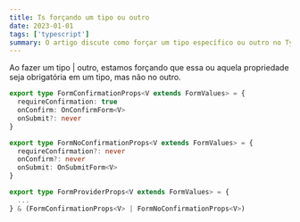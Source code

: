 ```yaml
---
title: Ts forçando um tipo ou outro
date: 2023-01-01
tags: ['typescript']
summary: O artigo discute como forçar um tipo específico ou outro no TypeScript. Ele explica que, usando tipos condicionais, podemos tornar certas propriedades obrigatórias em um tipo, mas não em outro.
---
```


Ao fazer um tipo | outro, estamos forçando que essa ou aquela propriedade seja obrigatória em um tipo, mas não no outro.

```ts
export type FormConfirmationProps<V extends FormValues> = {
  requireConfirmation: true
  onConfirm: OnConfirmForm<V>
  onSubmit?: never
}

export type FormNoConfirmationProps<V extends FormValues> = {
  requireConfirmation?: never
  onConfirm?: never
  onSubmit: OnSubmitForm<V>
}

export type FormProviderProps<V extends FormValues> = {
  ...
} & (FormConfirmationProps<V> | FormNoConfirmationProps<V>)

```
